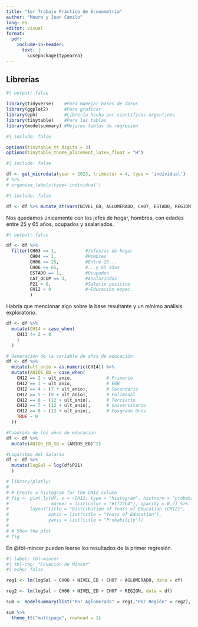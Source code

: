```yaml
---
title: "1er Trabajo Práctico de Econometría"
author: "Mauro y Juan Camilo"
lang: es
editor: visual
format:
  pdf:
    include-in-header: 
      text: |
        \usepackage{typearea}
---
```


## Librerías

```r
#| output: false

library(tidyverse)    #Para manejar bases de datos
library(ggplot2)      #Para graficar
library(eph)          #Librería hecha por científicos argentinos
library(tinytable)    #Para las tablas
library(modelsummary) #Mejores tablas de regresión 
```

```r
#| include: false

options(tinytable_tt_digits = 3)
options(tinytable_theme_placement_latex_float = "H")
```

```r
#| include: false

df <- get_microdata(year = 2023, trimester = 4, type = 'individual')
# %>% 
# organize_labels(type='individual') 
```

```r
#| include: false

df <- df %>% mutate_at(vars(NIVEL_ED, AGLOMERADO, CH07, ESTADO, REGION), ~as.factor(.))
```

Nos quedamos únicamente con los jefes de hogar, hombres, con edades entre 25 y 65 años, ocupados y asalariados.

```r
#| output: false

df <- df %>% 
  filter(CH03 == 1,           #Jefes/as de hogar
         CH04 == 1,           #Hombres          
         CH06 >= 25,          #Entre 25...      
         CH06 <= 65,          #...y 65 años     
         ESTADO == 1,         #Ocupados         
         CAT_OCUP == 3,       #Asalariados      
         P21 > 0,             #Salario positivo 
         CH12 < 9             #¬Educación espec.
         )
```

Habría que mencionar algo sobre la base resultante y un mínimo análisis exploratorio.

```r

df <- df %>%
  mutate(CH14 = case_when(
    CH13 != 2 ~ 0
    )
  )
```

```r
# Generación de la variable de años de educación
df <- df %>%
  mutate(ult_anio = as.numeric(CH14)) %>%
  mutate(ANIOS_ED = case_when(
    CH12 == 2 ~ ult_anio,             # Primario
    CH12 == 3 ~ ult_anio,             # EGB
    CH12 == 4 ~ (7 + ult_anio),       # Secundario
    CH12 == 5 ~ (9 + ult_anio),       # Polimodal
    CH12 == 6 ~ (12 + ult_anio),      # Terciario
    CH12 == 7 ~ (12 + ult_anio),      # Universitario
    CH12 == 8 ~ (12 + ult_anio),      # Posgrado Univ.
    TRUE ~ 0
  ))

#Cuadrado de los años de educación
df <- df %>% 
  mutate(ANIOS_ED_SQ = (ANIOS_ED)^2)

#Logaritmo del Salario
df <- df %>% 
  mutate(logSal = log(df$P21)
  )

```

```r
# library(plotly)
# 
# # Create a histogram for the CH12 column
# fig <- plot_ly(df, x = ~CH12, type = "histogram", histnorm = "probability",
#                marker = list(color = "#1f77b4"), opacity = 0.7) %>%
#        layout(title = "Distribution of Years of Education (CH12)",
#               xaxis = list(title = "Years of Education"),
#               yaxis = list(title = "Probability"))
# 
# # Show the plot
# fig

```

\newpage

\KOMAoptions{paper=landscape,pagesize}

\recalctypearea

En @tbl-mincer pueden leerse los resultados de la primer regresión.

```r
#| label: tbl-mincer
#| tbl-cap: "Ecuación de Mincer"
#| echo: false

reg1 <- lm(logSal ~ CH06 + NIVEL_ED + CH07 + AGLOMERADO, data = df)

reg2 <- lm(logSal ~ CH06 + NIVEL_ED + CH07 + REGION, data = df)

sum <- modelsummary(list("Por Aglomerado" = reg1,"Por Región" = reg2), width = 0.8, cap = "Juanca")

sum %>% 
  theme_tt("multipage", rowhead = 1)
```

\newpage

\KOMAoptions{paper=portrait,pagesize}

\recalctypearea
